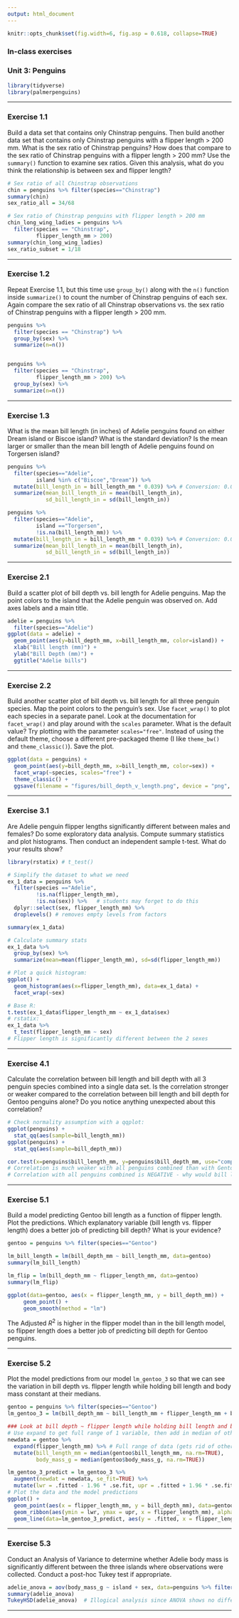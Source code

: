 ```yaml
---
output: html_document
---
```


```r
knitr::opts_chunk$set(fig.width=6, fig.asp = 0.618, collapse=TRUE) 
```

### In-class exercises
### Unit 3: Penguins

```r
library(tidyverse)
library(palmerpenguins)
```

***

### Exercise 1.1

Build a data set that contains only Chinstrap penguins. Then build another data set that contains only Chinstrap penguins with a flipper length > 200 mm. What is the sex ratio of Chinstrap penguins? How does that compare to the sex ratio of Chinstrap penguins with a flipper length > 200 mm? Use the `summary()` function to examine sex ratios. Given this analysis, what do you think the relationship is between sex and flipper length?

```r
# Sex ratio of all Chinstrap observations
chin = penguins %>% filter(species=="Chinstrap")
summary(chin)
sex_ratio_all = 34/68

# Sex ratio of Chinstrap penguins with flipper length > 200 mm
chin_long_wing_ladies = penguins %>%
  filter(species == "Chinstrap",
         flipper_length_mm > 200)
summary(chin_long_wing_ladies)
sex_ratio_subset = 1/18
```

***

### Exercise 1.2

Repeat Exercise 1.1, but this time use `group_by()` along with the `n()` function inside `summarize()` to count the number of Chinstrap penguins of each sex. Again compare the sex ratio of all Chinstrap observations vs. the sex ratio of Chinstrap penguins with a flipper length > 200 mm.

```r
penguins %>%
  filter(species == "Chinstrap") %>%
  group_by(sex) %>%
  summarize(n=n())


penguins %>%
  filter(species == "Chinstrap",
         flipper_length_mm > 200) %>%
  group_by(sex) %>%
  summarize(n=n())
```

***

### Exercise 1.3

What is the mean bill length (in inches) of Adelie penguins found on either Dream island or Biscoe island? What is the standard deviation? Is the mean larger or smaller than the mean bill length of Adelie penguins found on Torgersen island?

```r
penguins %>% 
  filter(species=="Adelie",
         island %in% c("Biscoe","Dream")) %>%
  mutate(bill_length_in = bill_length_mm * 0.039) %>% # Conversion: 0.0393701 inches / mm
  summarize(mean_bill_length_in = mean(bill_length_in), 
            sd_bill_length_in = sd(bill_length_in))

penguins %>% 
  filter(species=="Adelie",
         island =="Torgersen",
         !is.na(bill_length_mm)) %>%
  mutate(bill_length_in = bill_length_mm * 0.039) %>% # Conversion: 0.0393701 inches / mm
  summarize(mean_bill_length_in = mean(bill_length_in), 
            sd_bill_length_in = sd(bill_length_in))
```

***

### Exercise 2.1

Build a scatter plot of bill depth vs. bill length for Adelie penguins. Map the point colors to the island that the Adelie penguin was observed on. Add axes labels and a main title. 

```r
adelie = penguins %>%
  filter(species=="Adelie")
ggplot(data = adelie) + 
  geom_point(aes(y=bill_depth_mm, x=bill_length_mm, color=island)) + 
  xlab("Bill length (mm)") +
  ylab("Bill Depth (mm)") +
  ggtitle("Adelie bills")
```

***

### Exercise 2.2

Build another scatter plot of bill depth vs. bill length for all three penguin species. Map the point colors to the penguin's sex. Use `facet_wrap()` to plot each species in a separate panel. Look at the documentation for `facet_wrap()` and play around with the `scales` parameter. What is the default value? Try plotting with the parameter `scales="free"`. Instead of using the default theme, choose a different pre-packaged theme (I like `theme_bw()` and `theme_classic()`). Save the plot.

```r
ggplot(data = penguins) + 
  geom_point(aes(y=bill_depth_mm, x=bill_length_mm, color=sex)) + 
  facet_wrap(~species, scales="free") + 
  theme_classic() +
  ggsave(filename = "figures/bill_depth_v_length.png", device = "png", width = 6, height = 3.5, units = "in", dpi = 300)
```

***

### Exercise 3.1

Are Adelie penguin flipper lengths significantly different between males and females? Do some exploratory data analysis. Compute summary statistics and plot histograms. Then conduct an independent sample t-test. What do your results show?

```r
library(rstatix) # t_test()

# Simplify the dataset to what we need
ex_1_data = penguins %>%
  filter(species =="Adelie",
         !is.na(flipper_length_mm),
         !is.na(sex)) %>%   # students may forget to do this
  dplyr::select(sex, flipper_length_mm) %>%
  droplevels() # removes empty levels from factors

summary(ex_1_data)

# Calculate summary stats
ex_1_data %>%
  group_by(sex) %>%
  summarize(mean=mean(flipper_length_mm), sd=sd(flipper_length_mm))

# Plot a quick histogram:
ggplot() +
  geom_histogram(aes(x=flipper_length_mm), data=ex_1_data) +
  facet_wrap(~sex)

# Base R:
t.test(ex_1_data$flipper_length_mm ~ ex_1_data$sex)
# rstatix:
ex_1_data %>% 
  t_test(flipper_length_mm ~ sex)
# Flipper length is significantly different between the 2 sexes
```

***

### Exercise 4.1

Calculate the correlation between bill length and bill depth with all 3 penguin species combined into a single data set. Is the correlation stronger or weaker compared to the correlation between bill length and bill depth for Gentoo penguins alone? Do you notice anything unexpected about this correlation?

```r
# Check normality assumption with a qqplot:
ggplot(penguins) +
  stat_qq(aes(sample=bill_length_mm))
ggplot(penguins) +
  stat_qq(aes(sample=bill_depth_mm))

cor.test(x=penguins$bill_length_mm, y=penguins$bill_depth_mm, use="complete.obs")
# Correlation is much weaker with all penguins combined than with Gentoo alone
# Correlation with all penguins combined is NEGATIVE - why would bill length get bigger as bill depth gets smaller?
```

***

### Exercise 5.1

Build a model predicting Gentoo bill length as a function of flipper length. Plot the predictions. Which explanatory variable (bill length vs. flipper length) does a better job of predicting bill depth? What is your evidence?

```r
gentoo = penguins %>% filter(species=="Gentoo")

lm_bill_length = lm(bill_depth_mm ~ bill_length_mm, data=gentoo)
summary(lm_bill_length)

lm_flip = lm(bill_depth_mm ~ flipper_length_mm, data=gentoo)
summary(lm_flip)

ggplot(data=gentoo, aes(x = flipper_length_mm, y = bill_depth_mm)) +
     geom_point() +
     geom_smooth(method = "lm")
```

The Adjusted $R^2$ is higher in the flipper model than in the bill length model, so flipper length does a better job of predicting bill depth for Gentoo penguins.

***

### Exercise 5.2

Plot the model predictions from our model `lm_gentoo_3` so that we can see the variation in bill depth vs. flipper length while holding bill length and body mass constant at their medians.

```r
gentoo = penguins %>% filter(species=="Gentoo")
lm_gentoo_3 = lm(bill_depth_mm ~ bill_length_mm + flipper_length_mm + body_mass_g, data=gentoo)

### Look at bill depth ~ flipper length while holding bill length and body mass constant
# Use expand to get full range of 1 variable, then add in median of other variable(s) from original data
newdata = gentoo %>% 
  expand(flipper_length_mm) %>% # Full range of data (gets rid of other variables)
  mutate(bill_length_mm = median(gentoo$bill_length_mm, na.rm=TRUE), 
         body_mass_g = median(gentoo$body_mass_g, na.rm=TRUE))

lm_gentoo_3_predict = lm_gentoo_3 %>%
  augment(newdat = newdata, se_fit=TRUE) %>%
  mutate(lwr = .fitted - 1.96 * .se.fit, upr = .fitted + 1.96 * .se.fit) # Calculate 95% C.I. using SE
# Plot the data and the model predictions
ggplot() +
  geom_point(aes(x = flipper_length_mm, y = bill_depth_mm), data=gentoo) + # original data
  geom_ribbon(aes(ymin = lwr, ymax = upr, x = flipper_length_mm), alpha = .15, data=lm_gentoo_3_predict) +
  geom_line(data=lm_gentoo_3_predict, aes(y = .fitted, x = flipper_length_mm), size = 1)
```

***

### Exercise 5.3

Conduct an Analysis of Variance to determine whether Adelie body mass is significantly different between the three islands where observations were collected. Conduct a post-hoc Tukey test if appropriate.

```r
adelie_anova = aov(body_mass_g ~ island + sex, data=penguins %>% filter(species=="Adelie"))
summary(adelie_anova)
TukeyHSD(adelie_anova)  # Illogical analysis since ANOVA shows no difference btwn island
```

***


